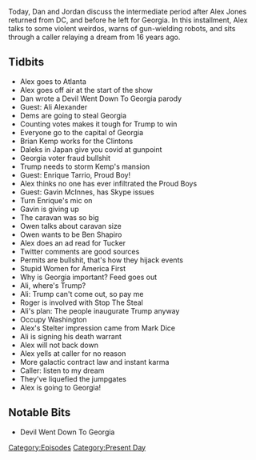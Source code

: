 {{DEFAULTSORT:
    #_EPISODE_0504:November 16-17, 2020
}}{{Episode
    | title             = November 16-17, 2020
    | caption           = Listen to this episode on [https://knowledgefight.libsyn.com/504-november-16-17-2020 Libsyn] [https://open.spotify.com/episode/1JNaa0LbVVhhxewvlgJnzD Spotify], Read the [[Transcript/504: November 16-17, 2020|Unofficial Transcript]]
    | episodeNumber     = 504
    | length            = 01:20:45
    | airDate           = November 20, 2020
    | coverageStartDate = November 16, 2020
    | coverageEndDate   = November 17, 2020
    | episodeType       = [[:Category:Present Day|Present Day]]
    | appearance        = [[Ali Alexander]], [[Brian Kemp]], [[Enrique Tarrio]], [[Gavin McInnes]], [[Owen Shroyer]], [[Ben Shapiro]], [[Tucker Carlson]], [[Roger Stone]], [[Mark Dice]], [[Brian Stelter]]
    | oocDrop           = God acts through math
    | previousEpisode   = [[503: Dan's Cara-Vanity Project Part 2]]
    | nextEpisode       = [[505: November 18, 2020]]
}}

{{Stub}}

Today, Dan and Jordan discuss the intermediate period after Alex Jones returned from DC, and before he left for Georgia. In this installment, Alex talks to some violent weirdos, warns of gun-wielding robots, and sits through a caller relaying a dream from 16 years ago.

==Tidbits==

*Alex goes to Atlanta
*Alex goes off air at the start of the show
*Dan wrote a Devil Went Down To Georgia parody
*Guest: Ali Alexander
*Dems are going to steal Georgia
*Counting votes makes it tough for Trump to win
*Everyone go to the capital of Georgia
*Brian Kemp works for the Clintons
*Daleks in Japan give you covid at gunpoint
*Georgia voter fraud bullshit
*Trump needs to storm Kemp's mansion
*Guest: Enrique Tarrio, Proud Boy!
*Alex thinks no one has ever infiltrated the Proud Boys
*Guest: Gavin McInnes, has Skype issues
*Turn Enrique's mic on
*Gavin is giving up
*The caravan was so big
*Owen talks about caravan size
*Owen wants to be Ben Shapiro
*Alex does an ad read for Tucker
*Twitter comments are good sources
*Permits are bullshit, that's how they hijack events
*Stupid Women for America First
*Why is Georgia important? Feed goes out
*Ali, where's Trump?
*Ali: Trump can't come out, so pay me
*Roger is involved with Stop The Steal
*Ali's plan: The people inaugurate Trump anyway
*Occupy Washington
*Alex's Stelter impression came from Mark Dice
*Ali is signing his death warrant
*Alex will not back down
*Alex yells at caller for no reason
*More galactic contract law and instant karma
*Caller: listen to my dream
*They've liquefied the jumpgates
*Alex is going to Georgia!

==Notable Bits==

*Devil Went Down To Georgia

[[Category:Episodes]]
[[Category:Present Day]]
